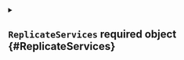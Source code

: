 


<details className="config-field" data-expandable="true">
<summary>

## `ReplicateServices` <span className="config-field-required" data-required="true">required</span> <span className="config-field-type">object</span> <span className="config-field-default"></span> <span className="config-field-enum"></span> {#ReplicateServices}



</summary>




<details className="config-field" data-expandable="true">
<summary>

### `toHost` <span className="config-field-required" data-required="true">required</span> <span className="config-field-type">object[]</span> <span className="config-field-default"></span> <span className="config-field-enum"></span> {#ReplicateServices-toHost}



</summary>




<details className="config-field" data-expandable="false" open>
<summary>

#### `from` <span className="config-field-required" data-required="true">required</span> <span className="config-field-type">string</span> <span className="config-field-default"></span> <span className="config-field-enum"></span> {#ReplicateServices-toHost-from}



</summary>



</details>



<details className="config-field" data-expandable="false" open>
<summary>

#### `to` <span className="config-field-required" data-required="true">required</span> <span className="config-field-type">string</span> <span className="config-field-default"></span> <span className="config-field-enum"></span> {#ReplicateServices-toHost-to}



</summary>



</details>


</details>



<details className="config-field" data-expandable="true">
<summary>

### `fromHost` <span className="config-field-required" data-required="true">required</span> <span className="config-field-type">object[]</span> <span className="config-field-default"></span> <span className="config-field-enum"></span> {#ReplicateServices-fromHost}



</summary>




<details className="config-field" data-expandable="false" open>
<summary>

#### `from` <span className="config-field-required" data-required="true">required</span> <span className="config-field-type">string</span> <span className="config-field-default"></span> <span className="config-field-enum"></span> {#ReplicateServices-fromHost-from}



</summary>



</details>



<details className="config-field" data-expandable="false" open>
<summary>

#### `to` <span className="config-field-required" data-required="true">required</span> <span className="config-field-type">string</span> <span className="config-field-default"></span> <span className="config-field-enum"></span> {#ReplicateServices-fromHost-to}



</summary>



</details>


</details>


</details>
